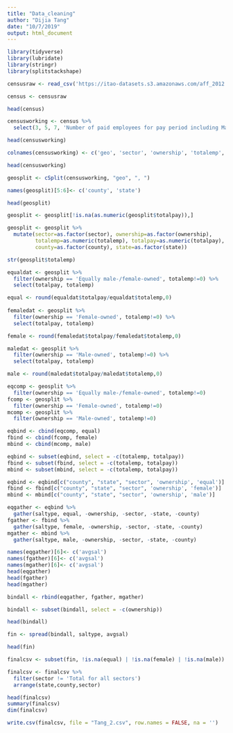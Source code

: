 ---
title: "Data_cleaning"
author: "Dijia Tang"
date: "10/7/2019"
output: html_document
---


```{r cars}
library(tidyverse)
library(lubridate)
library(stringr)
library(splitstackshape)

censusraw <- read_csv('https://itao-datasets.s3.amazonaws.com/aff_2012.csv',skip = 1)

census <- censusraw

head(census)

censusworking <- census %>%
  select(3, 5, 7, 'Number of paid employees for pay period including March 12', 'Annual payroll ($1,000)')

head(censusworking)

colnames(censusworking) <- c('geo', 'sector', 'ownership', 'totalemp', 'totalpay')

head(censusworking)

geosplit <- cSplit(censusworking, "geo", ", ")

names(geosplit)[5:6]<- c('county', 'state')

head(geosplit)

geosplit <- geosplit[!is.na(as.numeric(geosplit$totalpay)),]

geosplit <- geosplit %>%
  mutate(sector=as.factor(sector), ownership=as.factor(ownership),
         totalemp=as.numeric(totalemp), totalpay=as.numeric(totalpay),
         county=as.factor(county), state=as.factor(state))

str(geosplit$totalemp)

equaldat <- geosplit %>%
  filter(ownership == 'Equally male-/female-owned', totalemp!=0) %>%
  select(totalpay, totalemp) 

equal <- round(equaldat$totalpay/equaldat$totalemp,0)
  
femaledat <- geosplit %>%
  filter(ownership == 'Female-owned', totalemp!=0) %>%
  select(totalpay, totalemp) 

female <- round(femaledat$totalpay/femaledat$totalemp,0)

maledat <- geosplit %>%
  filter(ownership == 'Male-owned', totalemp!=0) %>%
  select(totalpay, totalemp) 

male <- round(maledat$totalpay/maledat$totalemp,0)

eqcomp <- geosplit %>%
  filter(ownership == 'Equally male-/female-owned', totalemp!=0)
fcomp <- geosplit %>%
  filter(ownership == 'Female-owned', totalemp!=0)
mcomp <- geosplit %>%
  filter(ownership == 'Male-owned', totalemp!=0)

eqbind <- cbind(eqcomp, equal)
fbind <- cbind(fcomp, female)
mbind <- cbind(mcomp, male)

eqbind <- subset(eqbind, select = -c(totalemp, totalpay))
fbind <- subset(fbind, select = -c(totalemp, totalpay))
mbind <- subset(mbind, select = -c(totalemp, totalpay))

eqbind <- eqbind[c("county", "state", "sector", 'ownership', 'equal')]
fbind <- fbind[c("county", "state", "sector", 'ownership', 'female')]
mbind <- mbind[c("county", "state", "sector", 'ownership', 'male')]

eqgather <- eqbind %>%
  gather(saltype, equal, -ownership, -sector, -state, -county)
fgather <- fbind %>%
  gather(saltype, female, -ownership, -sector, -state, -county)
mgather <- mbind %>%
  gather(saltype, male, -ownership, -sector, -state, -county)

names(eqgather)[6]<- c('avgsal')
names(fgather)[6]<- c('avgsal')
names(mgather)[6]<- c('avgsal')
head(eqgather)
head(fgather)
head(mgather)

bindall <- rbind(eqgather, fgather, mgather)

bindall <- subset(bindall, select = -c(ownership))

head(bindall)

fin <- spread(bindall, saltype, avgsal)

head(fin)

finalcsv <- subset(fin, !is.na(equal) | !is.na(female) | !is.na(male))

finalcsv <- finalcsv %>%
  filter(sector != 'Total for all sectors')
  arrange(state,county,sector)

head(finalcsv)
summary(finalcsv)
dim(finalcsv)

write.csv(finalcsv, file = "Tang_2.csv", row.names = FALSE, na = '')


```

